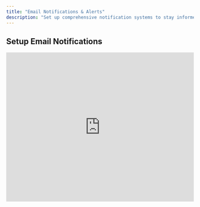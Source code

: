 ```yaml
---
title: "Email Notifications & Alerts"
description: "Set up comprehensive notification systems to stay informed about your outreach campaigns"
---
```


## Setup Email Notifications

<iframe 
  src="https://www.loom.com/embed/2d6214ca60774a67a32180cfb9e69f21" 
  width="100%" 
  height="400"
  frameBorder={0} 
  allowFullScreen
/>

**Duration:** 5 minutes

Configure email notifications to stay informed about broadcast performance, responses, and important account activity. Never miss important client communications again.

## Notification Types

<CardGroup cols={2}>
  <Card title="Real-time Alerts" icon="bell">
    Get notified immediately when contacts respond to your broadcasts
  </Card>
  <Card title="Daily Summaries" icon="chart-line">
    Receive daily reports on broadcast performance and engagement
  </Card>
  <Card title="System Updates" icon="gear">
    Stay informed about account changes and system notifications
  </Card>
  <Card title="Custom Triggers" icon="wand-magic-sparkles">
    Set up custom notification rules based on your specific needs
  </Card>
</CardGroup>

## Setting Up Notifications

<Steps>
  <Step title="Access Notification Settings">
    Navigate to your account settings and find the notifications section
  </Step>
  <Step title="Choose Notification Types">
    Select which events should trigger email notifications
  </Step>
  <Step title="Set Frequency">
    Decide between real-time, hourly, or daily notification batches
  </Step>
  <Step title="Configure Recipients">
    Add team members who should receive notifications
  </Step>
  <Step title="Test Settings">
    Send test notifications to verify configuration
  </Step>
</Steps>

## Notification Categories

### Campaign Notifications
- **Broadcast Sent:** Confirmation when campaigns are delivered
- **Response Received:** Alert when contacts reply to broadcasts
- **Campaign Completed:** Summary when broadcast delivery is finished
- **Delivery Failures:** Notification of failed message deliveries

### Account Activity
- **New Contact Added:** Alerts for new contact additions
- **Contact Updates:** Notifications when contact information changes
- **Integration Sync:** Updates on CRM synchronization status
- **System Maintenance:** Advance notice of scheduled maintenance

### Performance Alerts
- **Low Delivery Rates:** Warning when delivery rates drop below threshold
- **High Opt-out Rates:** Alert when unsubscribe rates increase
- **Engagement Milestones:** Notifications for campaign performance goals
- **Quota Alerts:** Warnings when approaching message limits

<Accordion title="Notification Frequency Options">
  **Real-time (Immediate):**
  - Best for urgent responses and critical alerts
  - May result in many emails during busy periods
  - Ideal for small teams or high-priority contacts

  **Hourly Batches:**
  - Groups notifications into hourly summaries
  - Reduces email volume while maintaining responsiveness
  - Good balance for most business needs

  **Daily Summaries:**
  - Single daily report with all activity
  - Minimal email volume but less immediate
  - Best for overview and trend monitoring
</Accordion>

## Custom Notification Rules

<Info>
  **Advanced Setup:** Create custom rules to get notifications only for specific scenarios that matter most to your business workflow.
</Info>

### Rule Examples

- **High-Value Prospects:** Get immediate alerts when contacts tagged as "High Value" respond
- **Geographic Triggers:** Notifications for responses from specific regions
- **Campaign-Specific:** Alerts only for responses to certain broadcast campaigns  
- **Time-Sensitive:** Notifications for responses outside business hours
- **Escalation Rules:** Different alerts based on response urgency

### Setting Up Custom Rules

<Steps>
  <Step title="Define Trigger Conditions">
    Specify what events should activate the notification
  </Step>
  <Step title="Set Filter Criteria">
    Add conditions like contact tags, message content, or timing
  </Step>
  <Step title="Choose Recipients">
    Decide who should receive these specialized notifications
  </Step>
  <Step title="Configure Message Format">
    Customize the notification email content and format
  </Step>
</Steps>

## Team Notification Management

<CardGroup cols={2}>
  <Card title="Role-Based Alerts" icon="users-gear">
    Configure different notification types for different team roles
  </Card>
  <Card title="Escalation Paths" icon="arrow-up">
    Set up notification escalation when responses aren't handled
  </Card>
  <Card title="Backup Coverage" icon="shield">
    Ensure multiple team members get critical notifications
  </Card>
  <Card title="Workload Distribution" icon="balance-scale">
    Distribute notifications to balance team workload
  </Card>
</CardGroup>

## Notification Best Practices

<Warning>
  **Avoid Notification Fatigue:** Too many notifications can lead to important alerts being ignored. Be selective about what triggers notifications.
</Warning>

### Optimization Tips

- **Start Conservative:** Begin with fewer notifications and add more as needed
- **Regular Review:** Monthly review of notification effectiveness and volume
- **Team Feedback:** Get input from team members on notification usefulness
- **Performance Impact:** Monitor if notifications improve response times and outcomes

### Managing Volume

- Use daily summaries for routine activity
- Reserve real-time alerts for urgent matters only
- Group related notifications when possible
- Set quiet hours for non-critical notifications

<Tip>
  **Success Strategy:** The most effective notification setup balances staying informed with avoiding information overload. Customize based on your team's workflow and priorities.
</Tip>